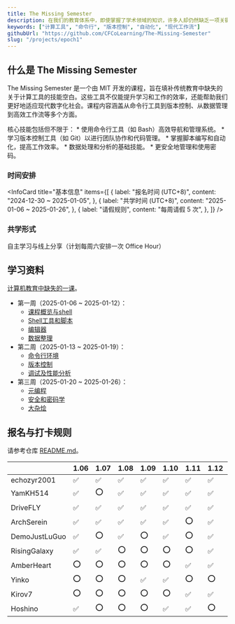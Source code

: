```yaml
---
title: The Missing Semester
description: 在我们的教育体系中，即使掌握了学术领域的知识，许多人却仍然缺乏一项关键技能：如何高效地使用计算工具解决实际问题。这些技能往往被忽视，却是每位现代学习者和职业人士不可或缺的基础——这就是 The Missing Semester 所关注的主题。
keywords: ["计算工具", "命令行", "版本控制", "自动化", "现代工作流"]
githubUrl: "https://github.com/CFCoLearning/The-Missing-Semester"
slug: "/projects/epoch1"
---
```


## 什么是 The Missing Semester

The Missing Semester 是一个由 MIT 开发的课程，旨在填补传统教育中缺失的关于计算工具的技能空白。这些工具不仅能提升学习和工作的效率，还能帮助我们更好地适应现代数字化社会。课程内容涵盖从命令行工具到版本控制、从数据管理到高效工作流等多个方面。

核心技能包括但不限于：
	* 使用命令行工具（如 Bash）高效导航和管理系统。
	* 学习版本控制工具（如 Git）以进行团队协作和代码管理。
	* 掌握脚本编写和自动化，提高工作效率。
	* 数据处理和分析的基础技能。
	* 更安全地管理和使用密码。

### 时间安排

<InfoCard 
  title="基本信息"
  items={[
    {
      label: "报名时间 (UTC+8)",
      content: "2024-12-30 ~ 2025-01-05",
    },
    {
      label: "共学时间 (UTC+8)",
      content: "2025-01-06 ~ 2025-01-26",
    },
    {
      label: "请假规则",
      content: "每周请假 5 次",
    },
  ]}
/>

### 共学形式

自主学习与线上分享（计划每周六安排一次 Office Hour）

## 学习资料

[计算机教育中缺失的一课](https://missing-semester-cn.github.io/)。

* 第一周（2025-01-06 ~ 2025-01-12）：
	* [课程概览与shell](https://missing-semester-cn.github.io/2020/course-shell/)
	* [Shell工具和脚本](https://missing-semester-cn.github.io/2020/shell-tools/)
	* [编辑器](https://missing-semester-cn.github.io/2020/editors/)
	* [数据整理](https://missing-semester-cn.github.io/2020/data-wrangling/)
* 第二周（2025-01-13 ~ 2025-01-19）：
	* [命令行环境](https://missing-semester-cn.github.io/2020/command-line/)
	* [版本控制](https://missing-semester-cn.github.io/2020/version-control/)
	* [调试及性能分析](https://missing-semester-cn.github.io/2020/debugging-profiling/)
* 第三周（2025-01-20 ~ 2025-01-26）：
	* [元编程](https://missing-semester-cn.github.io/2020/metaprogramming/)
	* [安全和密码学](https://missing-semester-cn.github.io/2020/security/)
	* [大杂烩](https://missing-semester-cn.github.io/2020/potpourri/)

## 报名与打卡规则
请参考仓库 [README.md](https://github.com/CFCoLearning/The-Missing-Semester)。

|  | 1.06 | 1.07 | 1.08 | 1.09 | 1.10 | 1.11 | 1.12 | 1.13 | 1.14 | 1.15 | 1.16 | 1.17 | 1.18 | 1.19 | 1.20 | 1.21 | 1.22 | 1.23 | 1.24 | 1.25 | 1.26 |
| ------------- | ---- | ---- | ---- | ---- | ---- | ---- | ---- | ---- | ---- | ---- | ---- | ---- | ---- | ---- | ---- | ---- | ---- | ---- | ---- | ---- | ---- |
| echozyr2001 | ✅ | ✅ | ✅ | ✅ | ✅ | ✅ | ✅ | ✅ | ✅ | ✅ | ✅ | ✅ | ✅ |   | | | | | | | |
| YamKH514 | ✅ | ⭕️ | ✅ | ✅ | ✅ | ✅ | ✅ | ✅ | ⭕️ | ✅ | ✅ | ✅ | ✅ |   | | | | | | | |
| DriveFLY | ✅ | ✅ | ✅ | ✅ | ✅ | ✅ | ✅ | ✅ | ✅ | ✅ | ⭕️ | ⭕️ | ⭕️ |   | | | | | | | |
| ArchSerein | ✅ | ✅ | ✅ | ✅ | ✅ | ⭕️ | ✅ | ✅ | ✅ | ✅ | ✅ | ✅ | ⭕️ |   | | | | | | | |
| DemoJustLuGuo | ✅ | ⭕️ | ✅ | ⭕️ | ✅ | ⭕️ | ✅ | ✅ | ✅ | ✅ | ✅ | ⭕️ | ✅ |   | | | | | | | |
| RisingGalaxy | ✅ | ✅ | ⭕️ | ⭕️ | ⭕️ | ⭕️ | ✅ | ⭕️ | ⭕️ | ⭕️ | ⭕️ | ✅ | ⭕️ |   | | | | | | | |
| AmberHeart | ⭕️ | ⭕️ | ⭕️ | ⭕️ | ⭕️ | ✅ | ✅ | ✅ | ⭕️ | ✅ | ✅ | ✅ | ✅ | ✅ | | | | | | | |
| Yinko | ⭕️ | ⭕️ | ⭕️ | ✅ | ✅ | ⭕️ | ⭕️ | ✅ | ⭕️ | ⭕️ | ✅ | ⭕️ | ⭕️ |   | | | | | | | |
| Kirov7 | ⭕️ | ⭕️ | ⭕️ | ⭕️ | ⭕️ | ✅ | ✅ | ⭕️ | ⭕️ | ⭕️ | ⭕️ | ⭕️ | ✅ |   | | | | | | | |
| Hoshino | ✅ | ⭕️ | ⭕️ | ⭕️ | ✅ | ✅ | ⭕️ | ⭕️ | ⭕️ | ⭕️ | ✅ | ⭕️ | ✅ |   | | | | | | | |